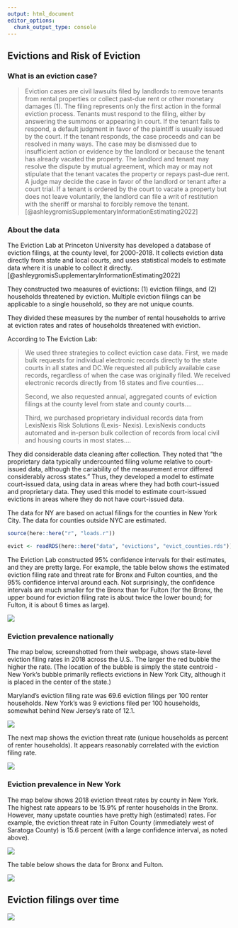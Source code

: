 ```yaml
---
output: html_document
editor_options: 
  chunk_output_type: console
---
```


## Evictions and Risk of Eviction

### What is an eviction case?

> Eviction cases are civil lawsuits filed by landlords to remove tenants from rental properties or collect past-due rent or other monetary damages (1). The filing represents only the first action in the formal eviction process. Tenants must respond to the filing, either by answering the summons or appearing in court. If the tenant fails to respond, a default judgment in favor of the plaintiff is usually issued by the court. If the tenant responds, the case proceeds and can be resolved in many ways. The case may be dismissed due to insufficient action or evidence by the landlord or because the tenant has already vacated the property. The landlord and tenant may resolve the dispute by mutual agreement, which may or may not stipulate that the tenant vacates the property or repays past-due rent. A judge may decide the case in favor of the landlord or tenant after a court trial. If a tenant is ordered by the court to vacate a property but does not leave voluntarily, the landlord can file a writ of restitution with the sheriff or marshal to forcibly remove the tenant. [@ashleygromisSupplementaryInformationEstimating2022]

### About the data

The Eviction Lab at Princeton University has developed a database of eviction filings, at the county level, for 2000-2018. It collects eviction data directly from state and local courts, and uses statistical models to estimate data where it is unable to collect it directly. [@ashleygromisSupplementaryInformationEstimating2022]

They constructed two measures of evictions: (1) eviction filings, and (2) households threatened by eviction. Multiple eviction filings can be applicable to a single household, so they are not unique counts.

They divided these measures by the number of rental households to arrive at eviction rates and rates of households threatened with eviction.

According to The Eviction Lab:

> We used three strategies to collect eviction case data. First, we made bulk requests for individual electronic records directly to the state courts in all states and DC.We requested all publicly available case records, regardless of when the case was originally filed. We received electronic records directly from 16 states and five counties....
>
> Second, we also requested annual, aggregated counts of eviction filings at the county level from state and county courts....
>
> Third, we purchased proprietary individual records data from LexisNexis Risk Solutions (Lexis- Nexis). LexisNexis conducts automated and in-person bulk collection of records from local civil and housing courts in most states....

They did considerable data cleaning after collection. They noted that "the proprietary data typically undercounted filing volume relative to court-issued data, although the cariability of the measurement error differed considerably across states." Thus, they developed a model to estimate court-issued data, using data in areas where they had both court-issued and proprietary data. They used this model to estimate court-issued evictions in areas where they do not have court-issued data.

The data for NY are based on actual filings for the counties in New York City. The data for counties outside NYC are estimated.

```r
source(here::here("r", "loads.r"))

evict <- readRDS(here::here("data", "evictions", "evict_counties.rds"))

```

The Eviction Lab constructed 95% confidence intervals for their estimates, and they are pretty large. For example, the table below shows the estimated eviction filing rate and threat rate for Bronx and Fulton counties, and the 95% confidence interval around each. Not surprisingly, the confidence intervals are much smaller for the Bronx than for Fulton (for the Bronx, the upper bound for eviction filing rate is about twice the lower bound; for Fulton, it is about 6 times as large).

![](../images/paste-41428E61.png)

### Eviction prevalence nationally

The map below, screenshotted from their webpage, shows state-level eviction filing rates in 2018 across the U.S.. The larger the red bubble the higher the rate. (The location of the bubble is simply the state centroid - New York's bubble primarily reflects evictions in New York City, although it is placed in the center of the state.)

Maryland's eviction filing rate was 69.6 eviction filings per 100 renter households. New York's was 9 evictions filed per 100 households, somewhat behind New Jersey's rate of 12.1.

![](../images/paste-7E6206CE.png)

The next map shows the eviction threat rate (unique households as percent of renter households). It appears reasonably correlated with the eviction filing rate.

![](../images/paste-5A088CAD.png)

### Eviction prevalence in New York

The map below shows 2018 eviction threat rates by county in New York. The highest rate appears to be 15.9% pf renter households in the Bronx. However, many upstate counties have pretty high (estimated) rates. For example, the eviction threat rate in Fulton County (immediately west of Saratoga County) is 15.6 percent (with a large confidence interval, as noted above).

![](../images/paste-6F7AB6FE.png)

The table below shows the data for Bronx and Fulton.

![](../images/paste-DC9DD075.png)

## Eviction filings over time

![](../images/paste-37389E35.png)

